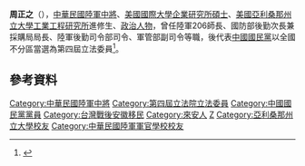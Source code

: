 {{Infobox_officeholder
| name = 周正之
| image name =
| width = 
| now = 台灣政治人士 
| period = 
| Sex = 男 
| Native place = [[安徽|安徽]][[來安|來安]]
| date of birth = {{Birth date and age|1940|7|30}}
| nationality = {{ROC}}
| party = {{Kmt|19px}}
| place of birth = {{ROC|安徽省}}[[來安縣|來安縣]]
|allegiance = {{ROC}}
|branch = {{flagicon image|Flag of the Republic of China Army.svg}} [[中華民國陸軍|中華民國陸軍]]
|rank = {{flagicon image|ROCA_Lieutenant_General's_Flag.svg}} [[中將|中將]]
| educate = 
*陸軍軍官學校第卅二期
*陸軍指揮參謀學院七二年班
*兵學研究所七四年班
*美國亞利桑那州立大學工業工程研究所
*美國國際大學企研所碩士
| past = 
*陸軍二○六師師長
*國防部聯五計畫助理次長兼第二處處長
*國防部聯四後勤次長兼採購局局長
*陸軍後勤司令部司令
*軍管部副司令
*第四屆立法委員<br><span style="color: blue;">(1999年-2002年)</span>
}}
'''周正之'''（{{bd|1940年|7月30日|catIdx=Z周}}），[[中華民國陸軍|中華民國陸軍]][[中將|中將]]、[[美國|美國]][[國際大學|國際大學]][[企業|企業]][[研究所|研究所]][[碩士|碩士]]、[[美國|美國]][[亞利桑那州立大學|亞利桑那州立大學]][[工業工程|工業工程]][[研究所|研究所]]進修生、[[政治人物|政治人物]]，曾任陸軍206師長、國防部後勤次長兼採購局局長、陸軍後勤司令部司令、軍管部副司令等職，後代表[[中國國民黨|中國國民黨]]以全國不分區當選為第四屆立法委員<ref>{{Cite web |url=http://www.ly.gov.tw/03_leg/0301_main/legIntro.action?lgno=00067&stage=4 |title=立法院全球資訊網 周正之委員簡介 |accessdate=2013-07-05 |archive-date=2016-06-02 |archive-url=https://web.archive.org/web/20160602192155/http://www.ly.gov.tw/03_leg/0301_main/legIntro.action?lgno=00067&stage=4 |dead-url=no }}</ref>。

==參考資料==
<div class="references-small">
<references />
</div>

{{Authority control}}
{{DEFAULTSORT:Z}}
[[Category:中華民國陸軍中將|Category:中華民國陸軍中將]]
[[Category:第四屆立法院立法委員|Category:第四屆立法院立法委員]]
[[Category:中國國民黨黨員|Category:中國國民黨黨員]]
[[Category:台灣戰後安徽移民|Category:台灣戰後安徽移民]]
[[Category:來安人|Category:來安人]]
[[Category:周姓|Z]]
[[Category:亞利桑那州立大學校友|Category:亞利桑那州立大學校友]]
[[Category:中華民國陸軍軍官學校校友|Category:中華民國陸軍軍官學校校友]]